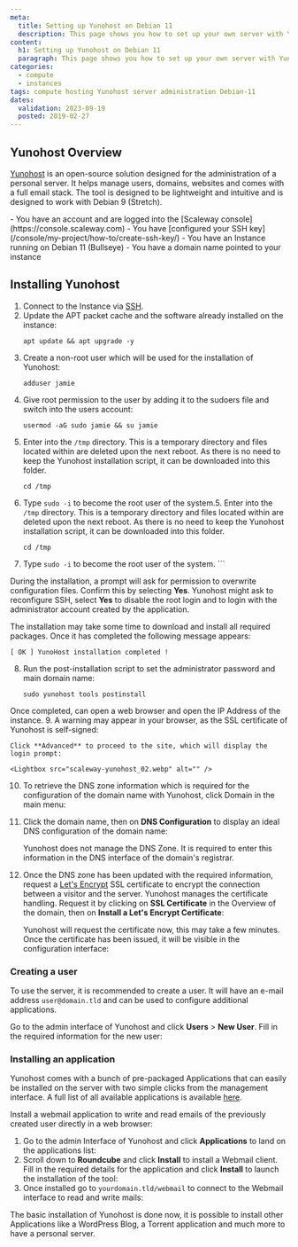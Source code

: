 ```yaml
---
meta:
  title: Setting up Yunohost on Debian 11
  description: This page shows you how to set up your own server with Yunohost
content:
  h1: Setting up Yunohost on Debian 11
  paragraph: This page shows you how to set up your own server with Yunohost
categories:
  - compute
  - instances
tags: compute hosting Yunohost server administration Debian-11
dates:
  validation: 2023-09-19
  posted: 2019-02-27
---
```


## Yunohost Overview

[Yunohost](https://yunohost.org/) is an open-source solution designed for the administration of a personal server. It helps manage users, domains, websites and comes with a full email stack. The tool is designed to be lightweight and intuitive and is designed to work with Debian 9 (Stretch).

<Macro id="iam-requirements" />
 
<Message type="requirement">
  - You have an account and are logged into the [Scaleway console](https://console.scaleway.com)
  - You have [configured your SSH key](/console/my-project/how-to/create-ssh-key/)
  - You have an Instance running on Debian 11 (Bullseye)
  - You have a domain name pointed to your instance
</Message>

## Installing Yunohost

1. Connect to the Instance via [SSH](/compute/instances/how-to/connect-to-instance/).
2. Update the APT packet cache and the software already installed on the instance:
    ```
    apt update && apt upgrade -y
    ```
3. Create a non-root user which will be used for the installation of Yunohost:
    ```
    adduser jamie
    ```
4. Give root permission to the user by adding it to the sudoers file and switch into the users account:
    ```
    usermod -aG sudo jamie && su jamie
    ```
5. Enter into the `/tmp` directory. This is a temporary directory and files located within are deleted upon the next reboot. As there is no need to keep the Yunohost installation script, it can be downloaded into this folder.
    ```
    cd /tmp
    ```
6. Type `sudo -i` to become the root user of the system.5. Enter into the `/tmp` directory. This is a temporary directory and files located within are deleted upon the next reboot. As there is no need to keep the Yunohost installation script, it can be downloaded into this folder.
    ```
    cd /tmp
    ```
6. Type `sudo -i` to become the root user of the system.  ```

  During the installation, a prompt will ask for permission to overwrite configuration files. Confirm this by selecting **Yes**.
  Yunohost might ask to reconfigure SSH, select **Yes** to disable the root login and to login with the administrator account created by the application.

  The installation may take some time to download and install all required packages. Once it has completed the following message appears:

  ```
  [ OK ] YunoHost installation completed !
  ```
8. Run the post-installation script to set the administrator password and main domain name:
    ```
    sudo yunohost tools postinstall
    ```

  Once completed, can open a web browser and open the IP Address of the instance.
9. A warning may appear in your browser, as the SSL certificate of Yunohost is self-signed:
    <Lightbox src="scaleway-yunohost_01.webp" alt="" />

    Click **Advanced** to proceed to the site, which will display the login prompt:

    <Lightbox src="scaleway-yunohost_02.webp" alt="" />
10. To retrieve the DNS zone information which is required for the configuration of the domain name with Yunohost, click Domain in the main menu:
    <Lightbox src="scaleway-yunohost_03.webp" alt="" />
11. Click the domain name, then on **DNS Configuration** to display an ideal DNS configuration of the domain name:
    <Lightbox src="scaleway-yunohost_04.webp" alt="" />

    <Message type="important">
      Yunohost does not manage the DNS Zone. It is required to enter this information in the DNS interface of the domain's registrar.
    </Message>
12. Once the DNS zone has been updated with the required information, request a [Let's Encrypt](https://letsencrypt.org) SSL certificate to encrypt the connection between a visitor and the server. Yunohost manages the certificate handling. Request it by clicking on **SSL Certificate** in the Overview of the domain, then on **Install a Let's Encrypt Certificate**:
    <Lightbox src="scaleway-yunohost_07.webp" alt="" />

    Yunohost will request the certificate now, this may take a few minutes. Once the certificate has been issued, it will be visible in the configuration interface:

    <Lightbox src="scaleway-yunohost_08.webp" alt="" />

### Creating a user

To use the server, it is recommended to create a user. It will have an e-mail address `user@domain.tld` and can be used to configure additional applications.

Go to the admin interface of Yunohost and click **Users** > **New User**. Fill in the required information for the new user:

<Lightbox src="scaleway-yunohost_09.webp" alt="" />

### Installing an application

Yunohost comes with a bunch of pre-packaged Applications that can easily be installed on the server with two simple clicks from the management interface. A full list of all available applications is available [here](https://yunohost.org/#/apps).

Install a webmail application to write and read emails of the previously created user directly in a web browser:

1. Go to the admin Interface of Yunohost and click **Applications** to land on the applications list:
    <Lightbox src="scaleway-yunohost_10.webp" alt="" />
2. Scroll down to **Roundcube** and click **Install** to install a Webmail client. Fill in the required details for the application and click **Install** to launch the installation of the tool:
    <Lightbox src="scaleway-yunohost_11.webp" alt="" />
3. Once installed go to `yourdomain.tld/webmail` to connect to the Webmail interface to read and write mails:
    <Lightbox src="scaleway-yunohost_12.webp" alt="" />

The basic installation of Yunohost is done now, it is possible to install other Applications like a WordPress Blog, a Torrent application and much more to have a personal server.
